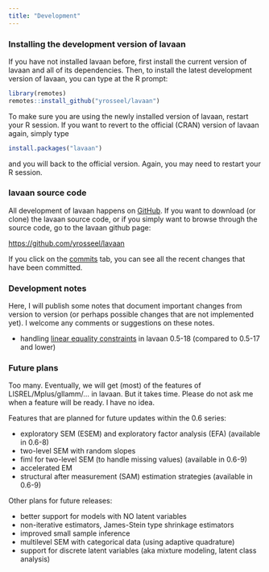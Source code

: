 ```yaml
---
title: "Development"
---
```


### **Installing the development version of lavaan**

If you have not installed lavaan before, first install the current version of lavaan and all of its dependencies. Then, to install the latest development version of lavaan, you can type at the R prompt:

```r
library(remotes)
remotes::install_github("yrosseel/lavaan")
```

To make sure you are using the newly installed version of lavaan, restart your R session. If you want to revert to the official (CRAN) version of lavaan again, simply type

```r
install.packages("lavaan")
```

and you will back to the official version. Again, you may need to restart your R session.

### **lavaan source code**

All development of lavaan happens on [GitHub](http://github.com). If you want to download (or clone) the lavaan source code, or if you simply want to browse through the source code, go to the lavaan github page:

<https://github.com/yrosseel/lavaan>

If you click on the [commits](https://github.com/yrosseel/lavaan/commits/master) tab, you can see all the recent changes that have been committed.

### **Development notes**

Here, I will publish some notes that document important changes from version to version (or perhaps possible changes that are not implemented yet). I welcome any comments or suggestions on these notes.

-   handling [linear equality constraints](http://lavaan.ugent.be/notes/lavaan_eq_constraints.pdf) in lavaan 0.5-18 (compared to 0.5-17 and lower)

### **Future plans**

Too many. Eventually, we will get (most) of the features of LISREL/Mplus/gllamm/... in lavaan. But it takes time. Please do not ask me when a feature will be ready. I have no idea.

Features that are planned for future updates within the 0.6 series:

-   exploratory SEM (ESEM) and exploratory factor analysis (EFA) (available in 0.6-8)
-   two-level SEM with random slopes
-   fiml for two-level SEM (to handle missing values) (available in 0.6-9)
-   accelerated EM
-   structural after measurement (SAM) estimation strategies (available in 0.6-9)

Other plans for future releases:

-   better support for models with NO latent variables
-   non-iterative estimators, James-Stein type shrinkage estimators
-   improved small sample inference
-   multilevel SEM with categorical data (using adaptive quadrature)
-   support for discrete latent variables (aka mixture modeling, latent class analysis)
